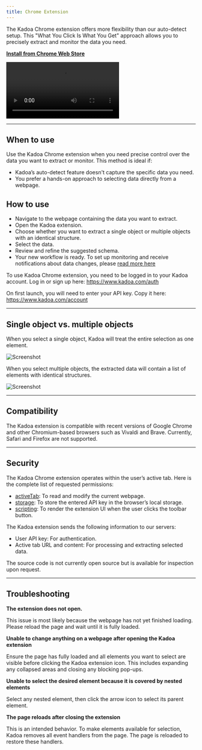 ```yaml
---
title: Chrome Extension
---
```


The Kadoa Chrome extension offers more flexibility than our auto-detect setup. This "What You Click Is What You Get" approach allows you to precisely extract and monitor the data you need.

[**Install from Chrome Web Store**](https://chromewebstore.google.com/detail/kadoa/nmmlhnjgcechchnkjpkofkjemmlfbnnd)

<video controls className="w-full aspect-video" src="/images/extension-demo.mp4" ></video>

---

## When to use
Use the Kadoa Chrome extension when you need precise control over the data you want to extract or monitor. This method is ideal if:

- Kadoa’s auto-detect feature doesn't capture the specific data you need.
- You prefer a hands-on approach to selecting data directly from a webpage.

## How to use

- Navigate to the webpage containing the data you want to extract.
- Open the Kadoa extension.
- Choose whether you want to extract a single object or multiple objects with an identical structure.
- Select the data.
- Review and refine the suggested schema.
- Your new workflow is ready. To set up monitoring and receive notifications about data changes, please [read more here](/docs/monitoring)

To use Kadoa Chrome extension, you need to be logged in to your Kadoa account.
Log in or sign up here: https://www.kadoa.com/auth

On first launch, you will need to enter your API key.
Copy it here: https://www.kadoa.com/account

---

## Single object vs. multiple objects

When you select a single object, Kadoa will treat the entire selection as one element.

![Screenshot](/images/extension-single-object.png)

When you select multiple objects, the extracted data will contain a list of elements with identical structures.

![Screenshot](/images/extension-multiple-objects.png)

---

## Compatibility

The Kadoa extension is compatible with recent versions of Google Chrome and other Chromium-based browsers such as Vivaldi and Brave. Currently, Safari and Firefox are not supported.

---

## Security

The Kadoa Chrome extension operates within the user’s active tab. Here is the complete list of requested permissions:

- [activeTab](https://developer.chrome.com/docs/extensions/develop/concepts/activeTab): To read and modify the current webpage.
- [storage](https://developer.chrome.com/docs/extensions/reference/api/storage#permissions): To store the entered API key in the browser’s local storage.
- [scripting](https://developer.chrome.com/docs/extensions/reference/api/scripting): To render the extension UI when the user clicks the toolbar button.

The Kadoa extension sends the following information to our servers:

- User API key: For authentication.
- Active tab URL and content: For processing and extracting selected data.

The source code is not currently open source but is available for inspection upon request.

---

## Troubleshooting

**The extension does not open.**

This issue is most likely because the webpage has not yet finished loading. Please reload the page and wait until it is fully loaded.

**Unable to change anything on a webpage after opening the Kadoa extension**

Ensure the page has fully loaded and all elements you want to select are visible before clicking the Kadoa extension icon. This includes expanding any collapsed areas and closing any blocking pop-ups.

**Unable to select the desired element because it is covered by nested elements**

Select any nested element, then click the arrow icon to select its parent element.

**The page reloads after closing the extension**

This is an intended behavior. To make elements available for selection, Kadoa removes all event handlers from the page. The page is reloaded to restore these handlers.
